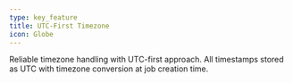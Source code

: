 ```yaml
---
type: key_feature
title: UTC-First Timezone
icon: Globe
---
```


Reliable timezone handling with UTC-first approach. All timestamps stored as UTC with timezone conversion at job creation time.
